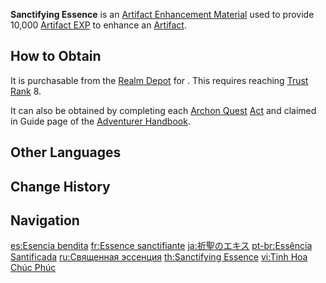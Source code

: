 {{Item Infobox
|id           = 105004
|image        = Item Sanctifying Essence.png
|type         = Artifact Enhancement Materials
|quality      = 4
|description  = Artifact EXP material. Gives 10,000 EXP.<br>Artifacts are themselves the physical manifestation of ideals and memories. Materials such as this, which contain the distilled essence of the power thereof, can make these memories and ideals clearer and stronger still.
|source1      = [[Realm Depot]]
|source2      = [[Artifact]] Salvage
|source3      = Complete Act 3, 6 and 8 of [[Imaginarium Theater]]
|source4      = Complete each [[Archon Quest]] [[:Category:Archon Quest Acts|Act]], claim in [[Adventurer Handbook]]
}}
'''Sanctifying Essence''' is an [[Artifact Enhancement Material]] used to provide 10,000 [[Artifact EXP]] to enhance an [[Artifact]]. 

==How to Obtain==
It is purchasable from the [[Realm Depot]] for {{Item|Realm Currency|24|x=360}}. This requires reaching [[Trust Rank]] 8.

It can also be obtained by completing each [[Archon Quest]] [[:Category:Archon Quest Acts|Act]] and claimed in Guide page of the [[Adventurer Handbook]].

==Other Languages==
{{Other Languages
|en      = Sanctifying Essence
|zhs     = 祝圣精华
|zhs_rm  = Zhù Shèng Jīnghuá
|zht     = 祝聖精華
|zht_rm  = Zhù Shèng Jīnghuá
|zh_tl   = Essence of Consecration
|ja      = 祈聖のエキス
|ja_rm   = Kisei no Ekisu{{Assumed}}
|ja_tl   = Extract of Holy Prayers
|ko      = 축복의 정수
|ko_rm   = Chukbok-ui Jeongsu
|ko_tl   = Essence of Blessing
|es      = Esencia bendita
|es_tl   = Blessed Essence
|fr      = Essence sanctifiante
|fr_tl   = Sanctifying Essence
|ru      = Священная эссенция
|ru_tl   = Sacred Essence
|th      = Sanctifying Essence
|vi      = Tinh Hoa Chúc Phúc
|vi_tl   = Essence of Holy Blessings
|de      = Weihessenz
|de_tl   = Votive Essence
|id      = Sanctifying Essence
|pt      = Essência Santificada
|pt_tl   = 
|tr      = Kutsal Öz
|tr_tl   = Divine Essence
|it      = Essenza santificatrice
|it_tl   = Sanctifying Essence
}}

==Change History==
{{Change History|1.5}}

==Navigation==
{{EXP Navbox|Item Sources}}

[[es:Esencia bendita]]
[[fr:Essence sanctifiante]]
[[ja:祈聖のエキス]]
[[pt-br:Essência Santificada]]
[[ru:Священная эссенция]]
[[th:Sanctifying Essence]]
[[vi:Tinh Hoa Chúc Phúc]]